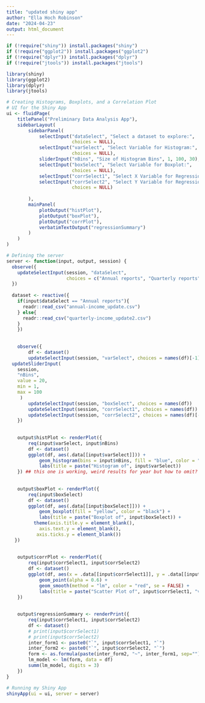 ```yaml
---
title: "updated shiny app"
author: "Ella Hoch Robinson"
date: "2024-04-23"
output: html_document
---
```


```r
if (!require("shiny")) install.packages("shiny")
if (!require("ggplot2")) install.packages("ggplot2")
if (!require("dplyr")) install.packages("dplyr")
if (!require("jtools")) install.packages("jtools")

library(shiny)
library(ggplot2)
library(dplyr)
library(jtools)
```


```r
# Creating Histograms, Boxplots, and a Correlation Plot
# UI for the Shiny App
ui <- fluidPage(
    titlePanel("Preliminary Data Analysis App"),
    sidebarLayout(
        sidebarPanel(
            selectInput("dataSelect", "Select a dataset to explore:",
                        choices = NULL),
            selectInput("varSelect", "Select Variable for Histogram:", 
                        choices = NULL), 
            sliderInput("nBins", "Size of Histogram Bins", 1, 100, 30),
            selectInput("boxSelect", "Select Variable for Boxplot:", 
                        choices = NULL), 
            selectInput("corrSelect1", "Select X Variable for Regression:",                                      choices = NULL),
            selectInput("corrSelect2", "Select Y Variable for Regression:", 
                        choices = NULL)
            
        ),
        mainPanel(
            plotOutput("histPlot"),
            plotOutput("boxPlot"),
            plotOutput("corrPlot"),
            verbatimTextOutput("regressionSummary")
        )
    )
)
```

```r
# Defining the server
server <- function(input, output, session) {
  observe({
    updateSelectInput(session, "dataSelect", 
                      choices = c("Annual reports", "Quarterly reports"))
  })
  
  dataset <- reactive({
    if(input$dataSelect == "Annual reports"){
      readr::read_csv("annual-income_update.csv")
    } else{
      readr::read_csv("quarterly-income_update2.csv")
    }
    })
    
    
    observe({
        df <- dataset()
        updateSelectInput(session, "varSelect", choices = names(df)[-1])
  updateSliderInput(
    session, 
    "nBins", 
    value = 20, 
    min = 1, 
    max = 100
     )
        updateSelectInput(session, "boxSelect", choices = names(df))
        updateSelectInput(session, "corrSelect1", choices = names(df))
        updateSelectInput(session, "corrSelect2", choices = names(df)[-1])
    })
    
    
    output$histPlot <- renderPlot({
        req(input$varSelect, input$nBins)
        df <- dataset()
        ggplot(df, aes(.data[[input$varSelect]])) + 
            geom_histogram(bins = input$nBins, fill = "blue", color = "black") +
            labs(title = paste("Histogram of", input$varSelect))
    }) ## this one is working, weird results for year but how to omit?
    
    
    output$boxPlot <- renderPlot({
        req(input$boxSelect)
        df <- dataset()
        ggplot(df, aes(.data[[input$boxSelect]])) + 
            geom_boxplot(fill = "yellow", color = "black") +
            labs(title = paste("Boxplot of", input$boxSelect)) +
          theme(axis.title.y = element_blank(),
            axis.text.y = element_blank(),
           axis.ticks.y = element_blank())
   })
    
    
    output$corrPlot <- renderPlot({
        req(input$corrSelect1, input$corrSelect2)
        df <- dataset()
        ggplot(df, aes(x = .data[[input$corrSelect1]], y = .data[[input$corrSelect2]])) +
            geom_point(alpha = 0.6) +
            geom_smooth(method = "lm", color = "red", se = FALSE) +
            labs(title = paste("Scatter Plot of", input$corrSelect1, "vs", input$corrSelect2))
    })
    
    
    output$regressionSummary <- renderPrint({
        req(input$corrSelect1, input$corrSelect2)
        df <- dataset()
        # print(input$corrSelect1)
        # print(input$corrSelect2)
        inter_form1 <- paste0("`", input$corrSelect1, "`")
        inter_form2 <- paste0("`", input$corrSelect2, "`")
        form <- as.formula(paste(inter_form2, "~", inter_form1, sep=""))
        lm_model <- lm(form, data = df)
        summ(lm_model, digits = 3)
    })
}
```

```r
# Running my Shiny App
shinyApp(ui = ui, server = server)
```
